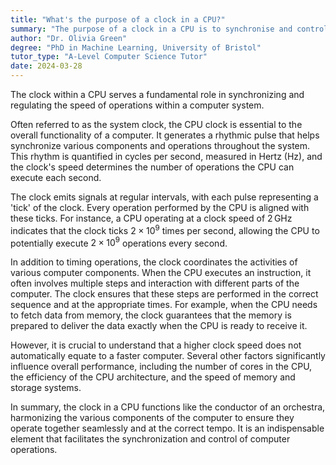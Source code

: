 ```yaml
---
title: "What's the purpose of a clock in a CPU?"
summary: "The purpose of a clock in a CPU is to synchronise and control the speed of operations within the computer."
author: "Dr. Olivia Green"
degree: "PhD in Machine Learning, University of Bristol"
tutor_type: "A-Level Computer Science Tutor"
date: 2024-03-28
---
```


The clock within a CPU serves a fundamental role in synchronizing and regulating the speed of operations within a computer system.

Often referred to as the system clock, the CPU clock is essential to the overall functionality of a computer. It generates a rhythmic pulse that helps synchronize various components and operations throughout the system. This rhythm is quantified in cycles per second, measured in Hertz (Hz), and the clock's speed determines the number of operations the CPU can execute each second.

The clock emits signals at regular intervals, with each pulse representing a 'tick' of the clock. Every operation performed by the CPU is aligned with these ticks. For instance, a CPU operating at a clock speed of $2 \, \text{GHz}$ indicates that the clock ticks $2 \times 10^9$ times per second, allowing the CPU to potentially execute $2 \times 10^9$ operations every second.

In addition to timing operations, the clock coordinates the activities of various computer components. When the CPU executes an instruction, it often involves multiple steps and interaction with different parts of the computer. The clock ensures that these steps are performed in the correct sequence and at the appropriate times. For example, when the CPU needs to fetch data from memory, the clock guarantees that the memory is prepared to deliver the data exactly when the CPU is ready to receive it.

However, it is crucial to understand that a higher clock speed does not automatically equate to a faster computer. Several other factors significantly influence overall performance, including the number of cores in the CPU, the efficiency of the CPU architecture, and the speed of memory and storage systems.

In summary, the clock in a CPU functions like the conductor of an orchestra, harmonizing the various components of the computer to ensure they operate together seamlessly and at the correct tempo. It is an indispensable element that facilitates the synchronization and control of computer operations.
    